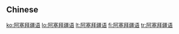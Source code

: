 {{also|阿塞拜疆語}}
==Chinese==
{{zh-see|阿塞拜疆語}}

[[ko:阿塞拜疆语]]
[[lo:阿塞拜疆语]]
[[lt:阿塞拜疆语]]
[[fi:阿塞拜疆语]]
[[tr:阿塞拜疆语]]